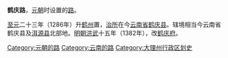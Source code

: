 {{Unreferenced|time=2017-02-08T03:22:36+00:00}}
'''鹤庆路'''，[[元朝|元朝]]时设置的[[路_(行政区划)|路]]。

[[至元_(忽必烈)|至元]]二十三年（1286年）升[[鹤州_(元朝)|鹤州]]置，[[治所|治所]]在今[[云南省|云南省]][[鹤庆县|鹤庆县]]。辖境相当今云南省鹤庆县及[[洱源县|洱源县]]北部地。[[明朝|明朝]][[洪武|洪武]]十五年（1382年），改[[鹤庆府|鹤庆府]]。

{{元朝云南行政区划}}
{{元朝行政区划|nocat}}
{{元朝行政区划小作品}}
{{DEFAULTSORT:H}}
[[Category:元朝的路|Category:元朝的路]] 
[[Category:云南的路|Category:云南的路]]
[[Category:大理州行政区划史|Category:大理州行政区划史]]